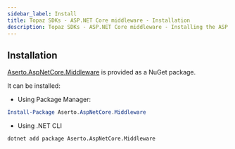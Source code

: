 ```yaml
---
sidebar_label: Install
title: Topaz SDKs - ASP.NET Core middleware - Installation
description: Topaz SDKs - ASP.NET Core middleware - Installing the ASP.NET Core middleware
---
```


## Installation

[Aserto.AspNetCore.Middleware](https://www.nuget.org/packages/Aserto.AspNetCore.Middleware/) is provided as a NuGet package.

It can be installed:

- Using Package Manager:

```powershell
Install-Package Aserto.AspNetCore.Middleware
```

- Using .NET CLI

```cmd
dotnet add package Aserto.AspNetCore.Middleware
```
